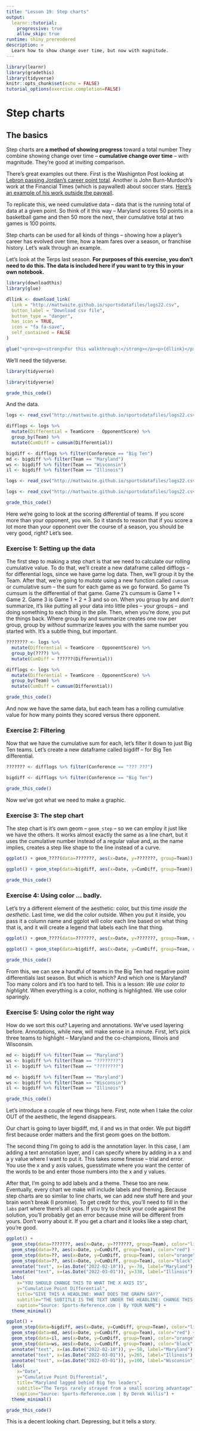 ```yaml
---
title: "Lesson 19: Step charts"
output: 
  learnr::tutorial:
    progressive: true
    allow_skip: true
runtime: shiny_prerendered
description: >
  Learn how to show change over time, but now with magnitude.
---
```


```r
library(learnr)
library(gradethis)
library(tidyverse)
knitr::opts_chunk$set(echo = FALSE)
tutorial_options(exercise.completion=FALSE)
```

# Step charts

## The basics

Step charts are **a method of showing progress** toward a total number They combine showing change over time -- **cumulative change over time** -- with magnitude. They're good at inviting comparison. 

There's great examples out there. First is the Washignton Post looking at [Lebron passing Jordan's career point total](https://www.washingtonpost.com/graphics/sports/lebron-james-michael-jordan-nba-scoring-list/?utm_term=.481074150849). Another is John Burn-Murdoch's work at the Financial Times (which is paywalled) about soccer stars. [Here's an example of his work outside the paywall](http://johnburnmurdoch.github.io/projects/goal-lines/CL/).

To replicate this, we need cumulative data -- data that is the running total of data at a given point. So think of it this way -- Maryland scores 50 points in a basketball game and then 50 more the next, their cumulative total at two games is 100 points. 

Step charts can be used for all kinds of things -- showing how a player's career has evolved over time, how a team fares over a season, or franchise history. Let's walk through an example. 

Let's look at the Terps last season. **For purposes of this exercise, you don't need to do this. The data is included here if you want to try this in your own notebook.**

```r
library(downloadthis)
library(glue)

dllink <- download_link(
  link = "http://mattwaite.github.io/sportsdatafiles/logs22.csv",
  button_label = "Download csv file",
  button_type = "danger",
  has_icon = TRUE,
  icon = "fa fa-save",
  self_contained = FALSE
)

glue("<pre><p><strong>For this walkthrough:</strong></p><p>{dllink}</p></pre>")

```

We'll need the tidyverse.

```r
library(tidyverse)
```
```r
library(tidyverse)
```
```r
grade_this_code()
```

And the data.

```r
logs <- read_csv("http://mattwaite.github.io/sportsdatafiles/logs22.csv")

difflogs <- logs %>% 
  mutate(Differential = TeamScore - OpponentScore) %>% 
  group_by(Team) %>% 
  mutate(CumDiff = cumsum(Differential))

bigdiff <- difflogs %>% filter(Conference == "Big Ten")
md <- bigdiff %>% filter(Team == "Maryland")
ws <- bigdiff %>% filter(Team == "Wisconsin")
il <- bigdiff %>% filter(Team == "Illinois")
```
```r
logs <- read_csv("http://mattwaite.github.io/sportsdatafiles/logs22.csv")
```
```r
logs <- read_csv("http://mattwaite.github.io/sportsdatafiles/logs22.csv")
```
```r
grade_this_code()
```

Here we're going to look at the scoring differential of teams. If you score more than your opponent, you win. So it stands to reason that if you score a lot more than your opponent over the course of a season, you should be very good, right? Let's see.

### Exercise 1: Setting up the data

The first step to making a step chart is that we need to calculate our rolling cumulative value. To do that, we'll create a new dataframe called difflogs -- for differential logs, since we have game log data. Then, we'll group it by the Team. After that, we're going to *mutate* using a new function called `cumsum` or cumulative sum -- the sum for each game as we go forward. So game 1's cumsum is the differential of that game. Game 2's cumsum is Game 1 + Game 2. Game 3 is Game 1 + 2 + 3 and so on. When you group by and *don't* summarize, it's like putting all your data into little piles -- your groups -- and doing something to each thing in the pile. Then, when you're done, you put the things back. Where group by and summarize creates one row per group, group by *without* summarize leaves you with the same number you started with. It's a subtle thing, but important. 


```r
???????? <- logs %>% 
  mutate(Differential = TeamScore - OpponentScore) %>% 
  group_by(????) %>% 
  mutate(CumDiff = ??????(Differential))
```
```r
difflogs <- logs %>% 
  mutate(Differential = TeamScore - OpponentScore) %>% 
  group_by(Team) %>% 
  mutate(CumDiff = cumsum(Differential))
```
```r
grade_this_code()
```

And now we have the same data, but each team has a rolling cumulative value for how many points they scored versus there opponent.

### Exercise 2: Filtering

Now that we have the cumulative sum for each, let's filter it down to just Big Ten teams. Let's create a new dataframe called bigdiff -- for Big Ten differential. 

```r
??????? <- difflogs %>% filter(Conference == "??? ???")
```
```r
bigdiff <- difflogs %>% filter(Conference == "Big Ten")
```
```r
grade_this_code()
```

Now we've got what we need to make a graphic.

### Exercise 3: The step chart

The step chart is it's own geom -- `geom_step` -- so we can employ it just like we have the others. It works almost exactly the same as a line chart, but it uses the cumulative number instead of a regular value and, as the name implies, creates a step like shape to the line instead of a curve.

```r
ggplot() + geom_????(data=???????, aes(x=Date, y=???????, group=Team))
```
```r
ggplot() + geom_step(data=bigdiff, aes(x=Date, y=CumDiff, group=Team))
```
```r
grade_this_code()
```

### Exercise 4: Using color ... badly.

Let's try a different element of the aesthetic: color, but this time *inside the aesthetic*. Last time, we did the color outside. When you put it inside, you pass it a column name and ggplot will color each line based on what thing that is, and it will create a legend that labels each line that thing. 

```r
ggplot() + geom_????(data=???????, aes(x=Date, y=???????, group=Team, color=Team))
```
```r
ggplot() + geom_step(data=bigdiff, aes(x=Date, y=CumDiff, group=Team, color=Team))
```
```r
grade_this_code()
```

From this, we can see a handful of teams in the Big Ten had negative point differentials last season. But which is which? And which one is Maryland? Too many colors and it's too hard to tell. This is a lesson: *We use color to highlight.* When everything is a color, nothing is highlighted. We use color sparingly.

### Exercise 5: Using color the right way

How do we sort this out? Layering and annotations. We've used layering before. Annotations, while new, will make sense in a minute. First, let's pick three teams to highlight -- Maryland and the co-champions, Illinois and Wisconsin. 

```r
md <- bigdiff %>% filter(Team == "Maryland")
ws <- bigdiff %>% filter(Team == "????????")
il <- bigdiff %>% filter(Team == "????????")
```
```r
md <- bigdiff %>% filter(Team == "Maryland")
ws <- bigdiff %>% filter(Team == "Wisconsin")
il <- bigdiff %>% filter(Team == "Illinois")
```
```r
grade_this_code()
```

Let's introduce a couple of new things here. First, note when I take the color OUT of the aesthetic, the legend disappears. 

Our chart is going to layer bigdiff, md, il and ws in that order. We put bigdiff first because order matters and the first geom goes on the bottom.

The second thing I'm going to add is the annotation layer. In this case, I am adding a text annotation layer, and I can specify where by adding in a x and a y value where I want to put it. This takes some finesse -- trial and error. You use the x and y axis values, guesstimate where you want the center of the words to be and enter those numbers into the x and y values. 

After that, I'm going to add labels and a theme. These too are new. Eventually, every chart we make will include labels and theming. Because step charts are so similar to line charts, we can add new stuff here and your brain won't break (I promise). To get credit for this, you'll need to fill in the `labs` part where there's all caps. If you try to check your code against the solution, you'll probably get an error because mine will be different from yours. Don't worry about it. If you get a chart and it looks like a step chart, you're good.

```r
ggplot() + 
  geom_step(data=???????, aes(x=Date, y=???????, group=Team), color="light grey") +
  geom_step(data=??, aes(x=Date, y=CumDiff, group=Team), color="red") + 
  geom_step(data=??, aes(x=Date, y=CumDiff, group=Team), color="orange") +
  geom_step(data=??, aes(x=Date, y=CumDiff, group=Team), color="black") +
  annotate("text", x=(as.Date("2022-02-10")), y=-70, label="Maryland") +
  annotate("text", x=(as.Date("2022-03-01")), y=330, label="Illinois") +
  labs(
    x="YOU SHOULD CHANGE THIS TO WHAT THE X AXIS IS", 
    y="Cumulative Point Differential", 
    title="GIVE THIS A HEADLINE: WHAT DOES THE GRAPH SAY?", 
    subtitle="THE SUBTITLE IS THE TEXT UNDER THE HEADLINE: CHANGE THIS TO HELP EXPLAIN YOUR GRAPH", 
    caption="Source: Sports-Reference.com | By YOUR NAME") +
  theme_minimal()
```
```r
ggplot() + 
  geom_step(data=bigdiff, aes(x=Date, y=CumDiff, group=Team), color="light grey") +
  geom_step(data=md, aes(x=Date, y=CumDiff, group=Team), color="red") + 
  geom_step(data=il, aes(x=Date, y=CumDiff, group=Team), color="orange") +
  geom_step(data=ws, aes(x=Date, y=CumDiff, group=Team), color="black") +
  annotate("text", x=(as.Date("2022-02-10")), y=-50, label="Maryland") +
  annotate("text", x=(as.Date("2022-03-01")), y=265, label="Illinois") +
  annotate("text", x=(as.Date("2022-03-01")), y=100, label="Wisconsin") +
  labs(
    x="Date", 
    y="Cumulative Point Differential", 
    title="Maryland lagged behind Big Ten leaders", 
    subtitle="The Terps rarely strayed from a small scoring advantage", 
    caption="Source: Sports-Reference.com | By Derek Willis") +
  theme_minimal()
```
```r
grade_this_code()
```

This is a decent looking chart. Depressing, but it tells a story. 
